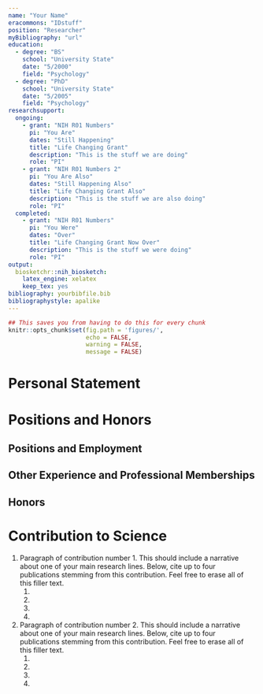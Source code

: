 ```yaml
---
name: "Your Name"
eracommons: "IDstuff"
position: "Researcher"
myBibliography: "url"
education:
  - degree: "BS"
    school: "University State"
    date: "5/2000"
    field: "Psychology"
  - degree: "PhD"
    school: "University State"
    date: "5/2005"
    field: "Psychology"
researchsupport:
  ongoing:
    - grant: "NIH R01 Numbers"
      pi: "You Are"
      dates: "Still Happening"
      title: "Life Changing Grant"
      description: "This is the stuff we are doing"
      role: "PI"
    - grant: "NIH R01 Numbers 2"
      pi: "You Are Also"
      dates: "Still Happening Also"
      title: "Life Changing Grant Also"
      description: "This is the stuff we are also doing"
      role: "PI"
  completed:
    - grant: "NIH R01 Numbers"
      pi: "You Were"
      dates: "Over"
      title: "Life Changing Grant Now Over"
      description: "This is the stuff we were doing"
      role: "PI"
output:
  biosketchr::nih_biosketch:
    latex_engine: xelatex
    keep_tex: yes
bibliography: yourbibfile.bib
bibliographystyle: apalike
---
```


```r
## This saves you from having to do this for every chunk
knitr::opts_chunk$set(fig.path = 'figures/',
                      echo = FALSE, 
                      warning = FALSE, 
                      message = FALSE)
```

<!--
The structure of this skeleton should stay the same. Add your specifics :) Notably, \fullcite{} allows the full citation from a bib file entry (as far as I can tell there is no pandoc equivalent yet).
-->


# Personal Statement {-}

\begin{statement}

Your statement about your qualifications for the proposal goes here. Include up-to-four citations related to the statement (either using the `\bibentry` command as shown below with the appropriate key from the `.bib` file or manually entered). This can often include any previous products from collaborations between the research team that is relevant to the current proposal. Ultimately, this is a space to show that you are competent capable of completing the proposed project. Feel free to erase all of this filler text.

  1. \bibentry{RCoreTeam}
  
  2. \bibentry{Rstudio}
  
  3. \bibentry{biosketchr}
  
  4. \bibentry{nihbiosketch}

\end{statement}


# Positions and Honors {-}

## Positions and Employment {-}

\begin{datetbl}
1998--2000  & Fellow, Somewhere Neat \\
2000--2002  & Lecturer, Department of Psychology, A University, Somewhere Cool \\
2002--2005  & Assistant Research Professor, Department of Psychology, University State, Somewhere Fantastic \\
2007--      & Associate Research Professor, Department of Psychology, University State, Somewhere Fantastic \\
\end{datetbl}

## Other Experience and Professional Memberships {-}

\begin{datetbl}
2000--      & Member, American Psychological Association \\
2000--      & Member, Gerontological Society of America \\
\end{datetbl}

## Honors {-}

\begin{datetbl}
2003        & Outstanding Person, University State, Somewhere Fantastic \\
2004        & Excellence in Teaching, University State, Somewhere Fantastic \\
2009        & Award for Best of Something, A University, Somewhere Cool \\
\end{datetbl}


# Contribution to Science {-}

1. Paragraph of contribution number 1. This should include a narrative about one of your main research lines. Below, cite up to four publications stemming from this contribution. Feel free to erase all of this filler text.
    1. \bibentry{RCoreTeam}
    2. \bibentry{Rstudio}
    3. \bibentry{biosketchr}
    4. \bibentry{nihbiosketch}


2. Paragraph of contribution number 2. This should include a narrative about one of your main research lines. Below, cite up to four publications stemming from this contribution. Feel free to erase all of this filler text.
    1. \bibentry{RCoreTeam}
    2. \bibentry{Rstudio}
    3. \bibentry{biosketchr}
    4. \bibentry{nihbiosketch}

<!--
Can include more contributions like the ones above
-->



